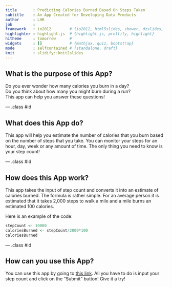 ```yaml
---
title       : Predicting Calories Burned Based On Steps Taken
subtitle    : An App Created for Developing Data Products
author      : LHR
job         : 
framework   : io2012        # {io2012, html5slides, shower, dzslides, ...}
highlighter : highlight.js  # {highlight.js, prettify, highlight}
hitheme     : tomorrow      # 
widgets     : []            # {mathjax, quiz, bootstrap}
mode        : selfcontained # {standalone, draft}
knit        : slidify::knit2slides
---
```




## What is the purpose of this App?

Do you ever wonder how many calories you burn in a day?  
Do you think about how many you might burn during a run?  
This app can help you answer these questions!

--- .class #id

## What does this App do?

This app will help you estimate the number of calories that you burn based on
the number of steps that you take. You can monitor your steps for an hour, day,
week or any amount of time. The only thing you need to know is your step count!

--- .class #id

## How does this App work?

This app takes the input of step count and converts it into an estimate of
calories burned. The formula is rather simple. For an average person it is 
estimated that it takes 2,000 steps to walk a mile and a mile burns an estimated
100 calories.

Here is an example of the code:
```r
stepCount <- 10000
caloriesBurned <- stepCount/2000*100
caloriesBurned
```

--- .class #id

## How can you use this App?

You can use this app by going to [this link](https://lhr2.shinyapps.io/DevelopingDataProducts/).
All you have to do is input your step count and click on the "Submit" button!
Give it a try!



